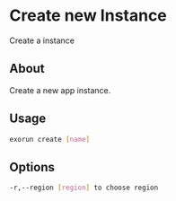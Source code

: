 # Create new Instance
Create a instance

## About 
Create a new app instance.

## Usage
```sh
exorun create [name]
```
## Options 
```sh
-r,--region [region] to choose region
```